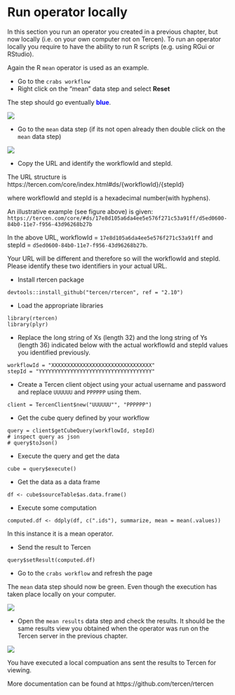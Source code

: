 # Run operator locally
In this section you run an operator you created in a previous chapter, but now locally (i.e. on your own computer not on Tercen). To run an operator locally you require to have the ability to run R scripts (e.g. using RGui or RStudio).

Again the R ``mean`` operator is used as an example. 

* Go to the ``crabs workflow``
* Right click on the "mean" data step and select **Reset**

The step should go eventually <span style="color:blue">__blue__</span>.

![](images/workflow_mean_reset.png)

* Go to the ``mean`` data step (if its not open already then double click on the ``mean`` data step)

![](images/mean_step_url.png)

* Copy the URL and identify the workflowId and stepId.

The URL structure is https://tercen.com/core/index.html#ds/{workflowId}/{stepId}

where workflowId and stepId is a hexadecimal number(with hyphens).

An illustrative example (see figure above) is given:
``https://tercen.com/core/#ds/17e8d105a6da4ee5e576f271c53a91ff/d5ed0600-84b0-11e7-f956-43d96268b27b``

In the above URL, workflowId = ``17e8d105a6da4ee5e576f271c53a91ff`` and stepId = ``d5ed0600-84b0-11e7-f956-43d96268b27b``.

Your URL will be different and therefore so will the workflowId and stepId. Please identify these two identifiers in your actual URL.

* Install rtercen package

```
devtools::install_github("tercen/rtercen", ref = "2.10")
```

* Load the appropriate libraries
```
library(rtercen)
library(plyr)
```

* Replace the long string of Xs (length 32) and the long string of Ys (length 36) indicated below with the actual workflowId and stepId values you identified previously.

```
workflowId = "XXXXXXXXXXXXXXXXXXXXXXXXXXXXXXXX"
stepId = "YYYYYYYYYYYYYYYYYYYYYYYYYYYYYYYYYYYY"
```
* Create a Tercen client object using your actual username and password and replace ``UUUUUU`` and ``PPPPPP`` using them.

```
client = TercenClient$new("UUUUUU"", "PPPPPP")
```

* Get the cube query defined by your workflow
```
query = client$getCubeQuery(workflowId, stepId)
# inspect query as json
# query$toJson()
```
* Execute the query and get the data
```
cube = query$execute()
```
* Get the data as a data frame
```
df <- cube$sourceTable$as.data.frame()
```
* Execute some computation
```
computed.df <- ddply(df, c(".ids"), summarize, mean = mean(.values))
```
In this instance it is a mean operator.

* Send the result to Tercen
```
query$setResult(computed.df)
```
* Go to the ``crabs workflow`` and refresh the page

The ``mean`` data step should now be green. Even though the execution has taken place locally on your computer.

![](images/workflow_mean.png)

* Open the ``mean results`` data step and check the results. It should be the same results view you obtained when the operator was run on the Tercen server in the previous chapter.

![](images/mean_results.png)

You have executed a local compuation ans sent the results to Tercen for viewing.

More documentation can be found at https://github.com/tercen/rtercen
